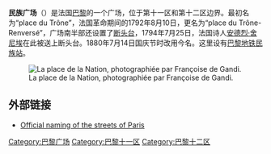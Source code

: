 {{Infobox street
| name = 民族廣場<br />{{lang|fr|Place de la Nation}}
| image = Dalou-Republique-1.jpg
| image_size = 230px
| image_alt = 
| caption = 《共和的獎盃》<br/>Aimé-Jules Dalou創作
| map_type = France Paris
| map_size = 265
| coordinates = {{coord|48|50|54|N|2|23|45|E|type:landmark_region:FR-IDF|display=inline,title}}
| arrondissement = [[巴黎十一區|十一區]]、[[巴黎十二區|十二區]]
| quarter = Sainte-Marguerite、Picpus
| terminus_a = [[聖安托萬市郊路|聖安托萬市郊路]]
| terminus_b = {{link-fr|御座大街|Avenue du Trône}}
| length = {{convert|252|m|abbr=on}}
| width = {{convert|252|m|abbr=on}}（圓形，直徑252米）
| completion_date = 1728年已經在Delagrive計劃存在
| inauguration_label = 命名
| inauguration_date = 1880年7月2日
}}
'''民族广场'''（{{lang-fr|Place de la Nation}}）是法国[[巴黎|巴黎]]的一个广场，位于第十一区和第十二区边界。最初名为“place du Trône”，法国革命期间的1792年8月10日，更名为“place du Trône-Renversé”，广场南半部还设置了[[断头台|断头台]]，1794年7月25日，法国诗人[[安德烈·舍尼埃|安德烈·舍尼埃]]在此被送上断头台。1880年7月14日国庆节时改用今名。这里设有[[巴黎地铁|巴黎地铁]][[民族站_(巴黎地铁)|民族站]]。

[[Image:FrancoiseDeGandi_-_Paris_-_Place_de_la_Nation.jpg|La place de la Nation, photographiée par Françoise de Gandi.]]

==外部链接==
*[http://www.v1.paris.fr/carto/nomenclature/6685.nom.html Official naming of the streets of Paris] {{Wayback|url=http://www.v1.paris.fr/carto/nomenclature/6685.nom.html |date=20070710183549 }}

[[Category:巴黎广场|Category:巴黎广场]]
[[Category:巴黎十一区|Category:巴黎十一区]]
[[Category:巴黎十二区|Category:巴黎十二区]]